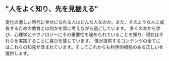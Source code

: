 ## "人をよく知り、先を見据える"

変化の激しい時代に幸せになれる人はどんな人なのか。また、そのような人に成長するための教育とは何かを常に考えながら過ごしています。
多くの本から学び、心理学とテクノロジーにその重要性を秘められていることを知り、現在はそれらを実践することに喜びを感じています。
僕が提供するコンテンツの全てにはこれらの知見が含まれています。そしてこれからも科学的根拠のある正しいを提供します。
